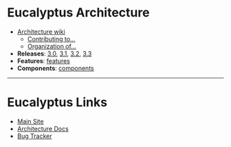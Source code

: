 = Eucalyptus Architecture =
* [https://github.com/eucalyptus/architecture/wiki Architecture wiki]
** [https://github.com/eucalyptus/architecture/wiki/contributing Contributing to...]
** [https://github.com/eucalyptus/architecture/wiki/organization Organization of...] 
* '''Releases''': [[tag:rls-3.2|3.0]], [[tag:rls-3.2|3.1]], [[tag:rls-3.2|3.2]], [[tag:rls-3.2|3.3]]
* '''Features''': [[features]]
* '''Components''': [[components]]
----
= Eucalyptus Links =
* [http://www.eucalyptus.com/ Main Site]
* [https://github.com/eucalyptus/architecture-docs Architecture Docs]
* [http://eucalyptus.atlassian.net/ Bug Tracker]
